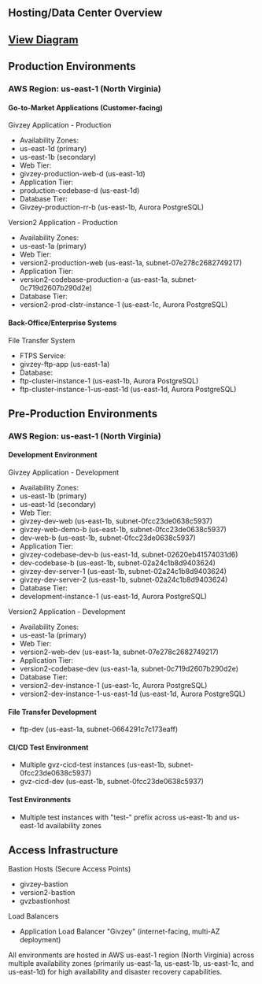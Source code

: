 ## Hosting/Data Center Overview

## [View Diagram](https://www.mermaidchart.com/raw/b779ad60-e5bf-4fb0-b8f4-7dab802d7739?theme=light&version=v0.1&format=svg)

## Production Environments

### AWS Region: us-east-1 (North Virginia)

#### **Go-to-Market Applications (Customer-facing)**

Givzey Application \- Production

* Availability Zones:  
* us-east-1d (primary)  
* us-east-1b (secondary)  
* Web Tier:  
* givzey-production-web-d (us-east-1d)  
* Application Tier:  
* production-codebase-d (us-east-1d)  
* Database Tier:  
* Givzey-production-rr-b (us-east-1b, Aurora PostgreSQL)

Version2 Application \- Production

* Availability Zones:  
* us-east-1a (primary)  
* Web Tier:  
* version2-production-web (us-east-1a, subnet-07e278c2682749217)  
* Application Tier:  
* version2-codebase-production-a (us-east-1a, subnet-0c719d2607b290d2e)  
* Database Tier:  
* version2-prod-clstr-instance-1 (us-east-1c, Aurora PostgreSQL)

#### **Back-Office/Enterprise Systems**

File Transfer System

* FTPS Service:  
* givzey-ftp-app (us-east-1a)  
* Database:  
* ftp-cluster-instance-1 (us-east-1b, Aurora PostgreSQL)  
* ftp-cluster-instance-1-us-east-1d (us-east-1d, Aurora PostgreSQL)

## 

## Pre-Production Environments

### AWS Region: us-east-1 (North Virginia)

#### **Development Environment**

Givzey Application \- Development

* Availability Zones:  
* us-east-1b (primary)  
* us-east-1d (secondary)  
* Web Tier:  
* givzey-dev-web (us-east-1b, subnet-0fcc23de0638c5937)  
* givzey-web-demo-b (us-east-1b, subnet-0fcc23de0638c5937)  
* dev-web-b (us-east-1b, subnet-0fcc23de0638c5937)  
* Application Tier:  
* givzey-codebase-dev-b (us-east-1d, subnet-02620eb41574031d6)  
* dev-codebase-b (us-east-1b, subnet-02a24c1b8d9403624)  
* givzey-dev-server-1 (us-east-1b, subnet-02a24c1b8d9403624)  
* givzey-dev-server-2 (us-east-1b, subnet-02a24c1b8d9403624)  
* Database Tier:  
* development-instance-1 (us-east-1d, Aurora PostgreSQL)

Version2 Application \- Development

* Availability Zones:  
* us-east-1a (primary)  
* Web Tier:  
* version2-web-dev (us-east-1a, subnet-07e278c2682749217)  
* Application Tier:  
* version2-codebase-dev (us-east-1a, subnet-0c719d2607b290d2e)  
* Database Tier:  
* version2-dev-instance-1 (us-east-1c, Aurora PostgreSQL)  
* version2-dev-instance-1-us-east-1d (us-east-1d, Aurora PostgreSQL)

#### **File Transfer Development**

* ftp-dev (us-east-1a, subnet-0664291c7c173eaff)

#### **CI/CD Test Environment**

* Multiple gvz-cicd-test instances (us-east-1b, subnet-0fcc23de0638c5937)  
* gvz-cicd-dev (us-east-1b, subnet-0fcc23de0638c5937)

#### **Test Environments**

* Multiple test instances with "test-" prefix across us-east-1b and us-east-1d availability zones

## Access Infrastructure

Bastion Hosts (Secure Access Points)

* givzey-bastion   
* version2-bastion  
* gvzbastionhost 

Load Balancers

* Application Load Balancer "Givzey" (internet-facing, multi-AZ deployment)

All environments are hosted in AWS us-east-1 region (North Virginia) across multiple availability zones (primarily us-east-1a, us-east-1b, us-east-1c, and us-east-1d) for high availability and disaster recovery capabilities.